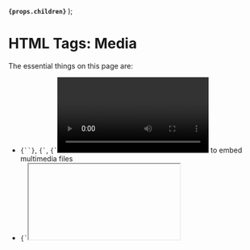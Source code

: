 
  <strong>
    <code>{props.children}</code>
  </strong>
);

# HTML Tags: Media

<NoteBox type="info">
  <p>The essential things on this page are:</p>
  <ul>
    <li>
      <code>{`<img>`}</code>, <code>{`<audio>`}</code>, <code>{`<video>`}</code> to embed multimedia
      files
    </li>
    <li>
      <code>{`<iframe>`}</code> to embed HTML pages
    </li>
  </ul>
</NoteBox>

These are the HTML tags related to embedding media (picture, video, sound, etc).

<HTMLTagsIndexTable
  tags={[
    {
      '@separator': 'Media',
    },
    {
      tag: 'img',
      type: 'inline',
      description: 'Embeds image',
    },
    {
      tag: 'audio',
      type: 'inline',
      description: 'Embeds audio',
    },
    {
      tag: 'video',
      type: 'inline',
      description: 'Embeds video',
    },
    {
      tag: 'picture',
      type: 'inline',
      description: 'Defines different alternative versions of an image',
    },
    {
      tag: 'source',
      type: 'other',
      description: 'Specifies a media source',
    },
    {
      '@separator': 'Maps',
    },
    {
      tag: 'map',
      type: 'other',
      description: 'Defines an image map',
    },
    {
      tag: 'area',
      type: 'other',
      description: 'Defines an area inside an image map',
    },
    {
      '@separator': 'Tracks (subtitles)',
    },
    {
      tag: 'track',
      type: 'other',
      description: (
        <>
          Specifies subtitle for <code>{`<audio>`}</code> or <code>{`<video>`}</code>
        </>
      ),
    },
    {
      '@separator': 'Embedding',
    },
    {
      tag: 'embed',
      type: 'block',
      description: 'Embeds external content',
    },
    {
      tag: 'iframe',
      type: 'inline',
      description: 'Embeds another HTML page',
    },
    {
      tag: 'object',
      type: 'inline',
      description: 'Represents any external resource',
    },
    {
      tag: 'param',
      type: 'other',
      description: (
        <>
          Defines a parameter for <code>{`<object>`}</code>
        </>
      ),
    },
  ]}
/>

## `<img>`

Embeds image.

<Badge color="blue">Common attributes</Badge>
<ul>
  <li>
    <Attribute>alt=[...]</Attribute> &mdash; alternative text describing the image (for screen
    readers).
  </li>
  <li>
    <Attribute>src=[...]</Attribute> &mdash; image URL source
  </li>
  <li>
    <Attribute>width=[...]</Attribute> &mdash; width of image in pixels
  </li>
  <li>
    <Attribute>height=[...]</Attribute> &mdash; height of image in pixels
  </li>
</ul>

<Badge color="blue">Attributes related to loading</Badge>
<ul>
  <li>
    <Attribute>decoding=[...]</Attribute> &mdash; hints when/how to decode the image (i.e., when/how
    the browser should translate the image data to something it can show on screen). Can be:
    <ul>
      <li>
        <code>sync</code> <i>(decode the image synchronously with page render)</i>
      </li>
      <li>
        <code>async</code> <i>(decode the image asynchronously with page render)</i>
      </li>
      <li>
        <code>auto</code> <i>(let the browser decide)</i>
      </li>
    </ul>
  </li>
  <li>
    <Attribute>loading=[...]</Attribute> &mdash; Indicates when to load the image
    <ul>
      <li>
        <code>eager</code> <i>(loads the image immediately)</i>
      </li>
      <li>
        <code>lazy</code> <i>(loads the image when it's close to being visible on screen)</i>
      </li>
    </ul>
  </li>
  <li>
    <Attribute>srcset=[...]</Attribute> &mdash;{' '}
    <a href="/web/html/attributes/html-attributes-recurring#srcset">read here</a>
  </li>
  <li>
    <Attribute>sizes=[...]</Attribute> &mdash;{' '}
    <a href="/web/html/attributes/html-attributes-recurring#sizes">read here</a>
  </li>
</ul>

<Badge color="blue">Attributes related to map</Badge>
<ul>
  <li>
    <Attribute>ismap</Attribute> &mdash; indicates that the image is part of{' '}
    <a href="https://en.wikipedia.org/wiki/Image_map#Server-side">server-side image map</a> (only
    makes sense if the image is a children of <code>{`<a href="...">`}</code>). When the image is
    clicked, the browser will send the coordinates where the image was clicked.
  </li>
  <li>
    <Attribute>usemap=[...]</Attribute> &mdash; points to the <code>name</code> of a{' '}
    <a href="https://en.wikipedia.org/wiki/Image_map#Client-side">client-side image map</a> ( <code>{`<map name="...">`}</code>
    ) associated with the image.
  </li>
</ul>

<Badge color="blue">Attributes related to security</Badge>
<ul>
  <li>
    <Attribute>crossorigin=[...]</Attribute> &mdash;{' '}
    <a href="/web/html/attributes/html-attributes-recurring#crossorigin">read here</a>
  </li>
  <li>
    <Attribute>referrerpolicy=[...]</Attribute> &mdash;{' '}
    <a href="/web/html/attributes/html-attributes-recurring#referrerpolicy">read here</a>
  </li>
</ul>

<WebEditor
  html={smartTrim(`
    <!-- Image source: -->
    <!-- https://developer.mozilla.org/en-US/docs/Web/HTML/Element/area -->
    <img src="/res/web/html/mdn-info.png" width="150">
  `)}
/>

## `<audio>`

Embeds audio.

Instead of providing `src` directly, you can also provide multiple sources with children `<source src="..." type="...">` tags. The browser will use the first one it understands.

<Badge color="blue">Common attributes</Badge>
<ul>
  <li>
    <Attribute>src=[...]</Attribute> &mdash; audio URL source
  </li>
  <li>
    <Attribute>controls</Attribute> &mdash; display audio controls (play/pause button, volume, etc.)
  </li>
</ul>

<Badge color="blue">Attributes related to playback</Badge>
<ul>
  <li>
    <Attribute>autoplay</Attribute> &mdash; begin playing audio ASAP, without waiting for the entire
    audio file to finish downloading
  </li>
  <li>
    <Attribute>muted</Attribute> &mdash; set the default audio volume to mute
  </li>
  <li>
    <Attribute>loop</Attribute> &mdash; replay audio when it reaches the end
  </li>
  <li>
    <Attribute>currentTime</Attribute> &mdash; for JavaScript: get/set current playback position
  </li>
  <li>
    <Attribute>duration</Attribute> &mdash; for JavaScript: get audio length
  </li>
</ul>

<Badge color="blue">Attributes related to loading</Badge>
<ul>
  <li>
    <Attribute>preload=[...]</Attribute> &mdash; hints the browser what should be preloaded. Can be:
    <ul>
      <li>
        <code>auto</code> <i>(preload everything)</i>
      </li>
      <li>
        <code>metadata</code> <i>(preload only audio metadata, e.g. length)</i>
      </li>
      <li>
        <code>metadata</code> <i>(don't preload anything)</i>
      </li>
    </ul>
  </li>
</ul>

<Badge color="blue">Attributes related to security</Badge>
<ul>
  <li>
    <Attribute>crossorigin=[...]</Attribute> &mdash;{' '}
    <a href="/web/html/attributes/html-attributes-recurring#crossorigin">read here</a>
  </li>
</ul>

<WebEditor
  html={smartTrim([
    `
      <!-- Audio source: 決定、ボタン押下5 -->
      <!-- https://soundeffect-lab.info/sound/button/ -->
      <audio controls src="/res/sample/chime.mp3"></audio>
      <br>
    `,
    `
      <!-- Sample with <sources> -->
      <audio controls>
        <source src="/res/sample/chime.mp3" type="audio/mpeg" />
        <source src="/res/sample/chime.ogg" type="audio/ogg" />
        <p>Your browser doesn't support HTML5 audio.</p>
      </audio>
    `,
  ])}
/>

## `<video>`

Embeds video.

Instead of providing `src` directly, you can also provide multiple sources with children `<source src="..." type="...">` tags. The browser will use the first one it understands.

<Badge color="blue">Common attributes</Badge>
<ul>
  <li>
    <Attribute>src=[...]</Attribute> &mdash; video URL source
  </li>
  <li>
    <Attribute>controls</Attribute> &mdash; display video controls (play/pause button, volume, etc.)
  </li>
  <li>
    <Attribute>width=[...]</Attribute> &mdash; width of video display area in pixels
  </li>
  <li>
    <Attribute>height=[...]</Attribute> &mdash; height of video display area in pixels
  </li>
</ul>

<Badge color="blue">Attributes related to playback</Badge>
<ul>
  <li>
    <Attribute>autoplay</Attribute> &mdash; begin playing video ASAP, without waiting for the entire
    video file to finish downloading
  </li>
  <li>
    <Attribute>muted</Attribute> &mdash; set the default video volume to mute
  </li>
  <li>
    <Attribute>loop</Attribute> &mdash; replay video when it reaches the end
  </li>
  <li>
    <Attribute>playsinline</Attribute> &mdash; play the video "inline" within the video display area
    (don't play it fullscreen like mobile browsers normally do)
  </li>
  <li>
    <Attribute>currentTime</Attribute> &mdash; for JavaScript: get/set current playback position
  </li>
  <li>
    <Attribute>buffered</Attribute> &mdash; for JavaScript: get time ranges of the buffered area
  </li>
  <li>
    <Attribute>duration</Attribute> &mdash; for JavaScript: get audio length
  </li>
</ul>

<Badge color="blue">Attributes related to loading</Badge>
<ul>
  <li>
    <Attribute>poster=[...]</Attribute> &mdash; URL of an image to be shown while the video is
    downloading. (By default, browsers use the first video frame.)
  </li>
  <li>
    <Attribute>preload=[...]</Attribute> &mdash; hints the browser what should be preloaded. Can be:
    <ul>
      <li>
        <code>auto</code> <i>(preload everything)</i>
      </li>
      <li>
        <code>metadata</code> <i>(preload only video metadata, e.g. length)</i>
      </li>
      <li>
        <code>metadata</code> <i>(don't preload anything)</i>
      </li>
    </ul>
  </li>
</ul>

<Badge color="blue">Attributes related to security</Badge>
<ul>
  <li>
    <Attribute>crossorigin=[...]</Attribute> &mdash;{' '}
    <a href="/web/html/attributes/html-attributes-recurring#crossorigin">read here</a>
  </li>
</ul>

<WebEditor
  html={smartTrim([
    `
      <!-- Video source: small.mp4 -->
      <!-- http://techslides.com/sample-webm-ogg-and-mp4-video-files-for-html5 -->
      <video controls src="/res/web/html/lego.mp4" width="200"></video>
      <br>
    `,
    `
      <!-- Sample with <sources> -->
      <video controls width="200">
        <source src="/res/web/html/lego.mp4" type="audio/mp4" />
        <source src="/res/web/html/lego.webm" type="audio/webm" />
        <p>Your browser doesn't support HTML5 video.</p>
      </video>
    `,
  ])}
/>

## `<picture>`

Works like `<img srcset="..." sizes="...">`, but semantically, instead of giving sources of an image in <em>different resolutions</em>, you give sources of an image in <em>different versions</em>.

(E.g., instead of just resizing the image for smaller screens, you crop out the less relevant part for display on smaller screens.)

<WebEditor
  html={smartTrim(`
    <!-- Image sources: -->
    <!-- https://developer.mozilla.org/en-US/docs/Learn/HTML/Multimedia_and_embedding/Responsive_images -->
    <!-- Try resizing your browser's window width to around 800px -->
    <picture>
      <source media="(max-width: 799px)" srcset="/res/web/html/elva-480w-close-portrait.jpg">
      <source media="(min-width: 800px)" srcset="/res/web/html/elva-800w.jpg">
      <img src="/res/web/html/elva-800w.jpg" width="200" alt="Chris standing up holding his daughter Elva">
    </picture>
  `)}
/>

## `<source>`

Specifies a media source inside `<picture>`, `<audio>`, or `<video>`.

<Badge color="blue">
  Attributes when it's child of <code>{`<picture>`}</code>
</Badge>
<ul>
  <li>
    <Attribute>media=[...]</Attribute> &mdash; media query, e.g. <code>(max-width: 799px)</code>
  </li>
  <li>
    <Attribute>srcset=[...]</Attribute> &mdash;{' '}
    <a href="/web/html/attributes/html-attributes-recurring#srcset">read here</a>
  </li>
  <li>
    <Attribute>sizes=[...]</Attribute> &mdash;{' '}
    <a href="/web/html/attributes/html-attributes-recurring#sizes">read here</a>
  </li>
</ul>

<Badge color="blue">
  Attributes when it's child of <code>{`<audio>`}</code> or <code>{`<video>`}</code>
</Badge>
<ul>
  <li>
    <Attribute>src=[...]</Attribute> &mdash; URL of the media
  </li>
  <li>
    <Attribute>type=[...]</Attribute> &mdash; MIME type of the media (e.g. <code>video/mp4</code>),
    optionally with a codecs parameter (e.g. <code>audio/ogg; codecs=vorbis</code>).
  </li>
</ul>

## `<map>`

Defines an <dfn>image map</dfn> (clickable link areas in image).

It will contain some `<area>` tags.

<Badge color="blue">Possible attributes</Badge>
<ul>
  <li>
    <Attribute>name=[...]</Attribute> &mdash; name of map
  </li>
</ul>

## `<area>`

Defines an area inside an image map.

When given `href` attribute, the area represents a hyperlink.

<Badge color="blue">Common attributes</Badge>
<ul>
  <li>
    <Attribute>alt=[...]</Attribute> &mdash; alternative text describing the area
  </li>
  <li>
    <Attribute>href=[...]</Attribute> &mdash; target URL when the area is clicked
  </li>
  <li>
    <Attribute>target=[...]</Attribute> &mdash; where to open the target URL (
    <a href="/web/html/attributes/html-attributes-recurring#target">read here</a>)
  </li>
  <li>
    <Attribute>shape=[...]</Attribute> &mdash; defines the shape of the area. Can be:
    <ul>
      <li>
        <code>rect</code> <i>(indicates the area is a rectangle)</i>
      </li>
      <li>
        <code>cicle</code> <i>(indicates the area is a circle)</i>
      </li>
      <li>
        <code>poly</code> <i>(indicates the area is a polygon)</i>
      </li>
      <li>
        <code>default</code> <i>(indicates the area is the rest of the undefined regions)</i>
      </li>
    </ul>
  </li>
  <li>
    <Attribute>coords=[...]</Attribute> &mdash; defines the coordinates of <code>shape</code>:
    <ul>
      <li>
        if <code>shape="rect"</code>, the value is <code>x1,y1,x2,y2</code>, which defines the
        top-left and bottom-right corner of the rectangle
      </li>
      <li>
        if <code>shape="cicle"</code>, the value is <code>x,y,radius</code>, which defines the
        circle center and the radius
      </li>
      <li>
        if <code>shape="poly"</code>, the value is <code>x1,y1,x2,y2,...,xn,yn</code> which defines
        the coordinates of the polygon
      </li>
    </ul>
  </li>
</ul>

<Badge color="blue">Less common attributes</Badge>
<ul>
  <li>
    <Attribute>download=[...]</Attribute> &mdash; instead of opening the link, prompt the user to
    download it. If value is not empty, it will be the name of the downloaded file. (Only works for
    same-origin URLs, or <code>blob:</code> and <code>data:</code> schemes)
  </li>
  <li>
    <Attribute>ping=[...]</Attribute> &mdash; list of space-separated URLs to which the browser will
    send <code>PING</code> POST requests when the hyperlink is followed (usable for tracking).
  </li>
  <li>
    <Attribute>hreflang=[...]</Attribute> &mdash; indicates the language of the linked resource
    (e.g. <code>en-US</code>)
  </li>
  <li>
    <Attribute>rel=[...]</Attribute> &mdash; relation of the linked resource (
    <a href="/web/html/attributes/html-attributes-recurring#rel">read here</a>)
  </li>
  <li>
    <Attribute>referrerpolicy=[...]</Attribute> &mdash;{' '}
    <a href="/web/html/attributes/html-attributes-recurring#referrerpolicy">read here</a>
  </li>
</ul>

<WebEditor
  html={smartTrim([
    `
      <!-- Map definition -->
      <map name="infographic">
        <area
          shape="poly"
          coords="130,147,200,107,254,219,130,228"
          href="https://developer.mozilla.org/docs/Web/HTML"
          target="_blank"
          alt="HTML"
        />
        <area
          shape="poly"
          coords="130,147,130,228,6,219,59,107"
          href="https://developer.mozilla.org/docs/Web/CSS"
          target="_blank"
          alt="CSS"
        />
        <area
          shape="poly"
          coords="130,147,200,107,130,4,59,107"
          href="https://developer.mozilla.org/docs/Web/JavaScript"
          target="_blank"
          alt="JavaScript"
        />
      </map>
    `,
    `
      <!-- Image source: -->
      <!-- https://developer.mozilla.org/en-US/docs/Web/HTML/Element/map -->
      <img
        usemap="#infographic"
        src="/res/web/html/mdn-info2.png"
        alt="MDN infographic"
        width="260"
        height="232"
      />
    `,
  ])}
/>

## `<track>`

Specifies <dfn>timed text tracks</dfn> ("subtitles") for `<audio>` or `<video>`. The format is [WebVTT](https://developer.mozilla.org/en-US/docs/Web/API/WebVTT_API) (`.vtt` files).

<Badge color="blue">Possible attributes</Badge>
<ul>
  <li>
    <Attribute>src=[...]</Attribute> &mdash; URL to the VTT file. Must be on the same origin as the
    document, unless <code>crossorigin</code> attribute is set on the parent <code>{`<audio>`}</code>{' '}
    or <code>{`<video>`}</code>
  </li>
  <li>
    <Attribute>srclang=[...]</Attribute> &mdash; language of the text track (e.g. <code>en</code>)
  </li>
  <li>
    <Attribute>label=[...]</Attribute> &mdash; title of the text track (shown when listing available
    text tracks)
  </li>
  <li>
    <Attribute>default</Attribute> &mdash; indicates that this is the default text track
  </li>
  <li>
    <Attribute>kind=[...]</Attribute> &mdash; signifies what kind of text track this is. Can be:
    <ul>
      <li>
        <code>subtitles</code>
      </li>
      <li>
        <code>captions</code>
      </li>
      <li>
        <code>descriptions</code>
      </li>
      <li>
        <code>chapters</code>
      </li>
      <li>
        <code>metadata</code>
      </li>
    </ul>
  </li>
</ul>

<WebEditor
  html={smartTrim(`
    <!-- Video and subtitle source: small.mp4 -->
    <!-- https://developer.mozilla.org/en-US/docs/Web/HTML/Element/track -->
    <video controls src="/res/web/html/friday.mp4" width="400">
      <track default src="/res/web/html/friday.vtt" srclang="en" label="English" />
    </video>
  `)}
/>

## `<embed>`

Embeds external content. This content is provided by an external application (e.g. browser plugin). If possible, use `<img>`, `<audio>`, or `<video>` instead.

"Most modern browsers have deprecated and removed support for browser plugins, so relying upon `<embed>` is generally not wise if you want your site to be operable on the average user's browser" (MDN).

<Badge color="blue">Possible attributes</Badge>
<ul>
  <li>
    <Attribute>src=[...]</Attribute> &mdash; URL to the content
  </li>
  <li>
    <Attribute>type=[...]</Attribute> &mdash; MIME type of the content
  </li>
  <li>
    <Attribute>height=[...]</Attribute> &mdash; displayed height of the content (in pixels)
  </li>
  <li>
    <Attribute>width=[...]</Attribute> &mdash; displayed with of the content (in pixels)
  </li>
</ul>

<WebEditor
  html={smartTrim(`
    <!-- Image source: -->
    <!-- https://developer.mozilla.org/en-US/docs/Web/HTML/Element/area -->
    <embed src="/res/web/html/mdn-info.png" type="image/png" width="150">
  `)}
/>

## `<iframe>`

Embeds another HTML page into current page (as <dfn>inline frame</dfn>).

Represents nested <dfn>browsing context</dfn>. (Browsing context is the environment where a browser displays a [Document](https://developer.mozilla.org/en-US/docs/Web/API/Document). It's normally a tab, a window, or an iframe.)

<Badge color="blue">Common attributes</Badge>
<ul>
  <li>
    <Attribute>src=[...]</Attribute> &mdash; URL of page to embed
  </li>
  <li>
    <Attribute>srcdoc=[...]</Attribute> &mdash; overrides <code>src</code>
  </li>
  <li>
    <Attribute>height=[...]</Attribute> &mdash; height of the frame
  </li>
  <li>
    <Attribute>width=[...]</Attribute> &mdash; width of the frame
  </li>
  <li>
    <Attribute>name=[...]</Attribute> &mdash; name of the frame (can be referenced by the{' '}
    <code>target</code> or <code>formtarget</code> attribute of <code>{`<a>`}</code>, <code>{`<form>`}</code>
    , etc.)
  </li>
  <li>
    <Attribute>loading=[...]</Attribute> &mdash; Indicates when to load the iframe
    <ul>
      <li>
        <code>eager</code> <i>(loads the iframe immediately)</i>
      </li>
      <li>
        <code>lazy</code> <i>(loads the iframe when it's close to being visible on screen)</i>
      </li>
    </ul>
  </li>
</ul>

<Badge color="blue">Attributes related to security</Badge>
<ul>
  <li>
    <Attribute>allow=[...]</Attribute> &mdash;{' '}
    <a href="https://developer.mozilla.org/en-US/docs/Web/HTTP/Feature_Policy/Using_Feature_Policy#the_iframe_allow_attribute">
      feature policy
    </a>{' '}
    for the iframe (specifies what features is available to the iframe), e.g.{' '}
    <code>allow="camera 'none'; microphone 'none'"</code>
  </li>
  <li>
    <Attribute>csp=[...]</Attribute> &mdash; CSP enforced for the iframe (
    <a href="https://developer.mozilla.org/en-US/docs/Web/HTTP/Headers/Content-Security-PolicyP">
      read here
    </a>
    ), e.g. <code>csp="default-src 'self'"</code>
  </li>
  <li>
    <Attribute>sandbox=[...]</Attribute> &mdash; applies extra restriction to the iframe. Empty
    value means restrict everything. Otherwise, the value is space-separated list of something like:{' '}
    <code>allow-downloads</code>, <code>allow-forms</code>, <code>allow-popups</code>, etc. (
    <a href="https://developer.mozilla.org/en-US/docs/Web/HTML/Element/iframe#attributes">
      read here for the complete list
    </a>
    )
  </li>
  <li>
    <Attribute>referrerpolicy=[...]</Attribute> &mdash;{' '}
    <a href="/web/html/attributes/html-attributes-recurring#referrerpolicy">read here</a>
  </li>
</ul>

<WebEditor
  html={smartTrim(`
    <iframe width="200" src="https://www.youtube-nocookie.com/embed/gN24W_psMpE" frameborder="0" allow="accelerometer; autoplay; clipboard-write; encrypted-media; gyroscope; picture-in-picture" allowfullscreen></iframe>
  `)}
/>

## `<object>`

Represents an external resource (which can be treated as an image, a nested browsing context, or a resource to be handled by a plugin).

<Badge color="blue">Possible attributes</Badge>
<ul>
  <li>
    <Attribute>data=[...]</Attribute> &mdash; URL to the resource
  </li>
  <li>
    <Attribute>type=[...]</Attribute> &mdash; MIME type of the object (must be specified)
  </li>
  <li>
    <Attribute>height=[...]</Attribute> &mdash; displayed height of the object
  </li>
  <li>
    <Attribute>width=[...]</Attribute> &mdash; displayed width of the object
  </li>
  <li>
    <Attribute>usemap=[...]</Attribute> &mdash; points to the <code>name</code> of a{' '}
    <a href="https://en.wikipedia.org/wiki/Image_map#Client-side">client-side image map</a> ( <code>{`<map name="...">`}</code>
    ) associated with the object.
  </li>
</ul>

<Badge color="blue">Questionable attributes</Badge>
<ul>
  <li>
    <Attribute>name=[...]</Attribute> &mdash; name of the a valid browsing context (for what?)
  </li>
  <li>
    <Attribute>form=[...]</Attribute> &mdash; <code>id</code> of a <code>{`<form id="...">`}</code>{' '}
    this object is associated with (for what?)
  </li>
</ul>

<WebEditor
  html={smartTrim(`
    <object data="/res/sample/hello-world.pdf" type="application/pdf"></object>
  `)}
/>

## `<param>`

Defines a parameter for `<object>`.

<Badge color="blue">Possible attributes</Badge>
<ul>
  <li>
    <Attribute>name=[...]</Attribute> &mdash; name of the parameter
  </li>
  <li>
    <Attribute>value=[...]</Attribute> &mdash; value of the parameter
  </li>
</ul>

<!-- prettier-ignore -->
```html
<!-- Embed a flash movie with parameters -->
<object data="movie.swf" type="application/x-shockwave-flash">
  <param name="foo" value="bar">
</object>
```

## References

<References
  references={[
    {
      text: 'HTML elements reference (MDN)',
      link: `https://developer.mozilla.org/en-US/docs/Web/HTML/Element#image_and_multimedia`,
    },
    {
      text: 'Responsive images (MDN)',
      link: `https://developer.mozilla.org/en-US/docs/Learn/HTML/Multimedia_and_embedding/Responsive_images`,
    },
    {
      text:
        'Top tips for web performance: Use srcset to automatically choose the right image size (web.dev)',
      link: `https://web.dev/use-srcset-to-automatically-choose-the-right-image/#what-about-pixel-density`,
    },
    {
      text: 'Synchronous / Asynchronous Image Decode using〈img decoding〉Attribute',
      link: `https://usefulangle.com/post/277/img-decoding-attribute`,
    },
    {
      text: 'Image decoding on the web',
      link: `https://dexecure.com/blog/image-decoding/`,
    },
    {
      text: 'Responsive images with srcset and sizes (Medium)',
      link: `https://medium.com/@woutervanderzee/responsive-images-with-srcset-and-sizes-fc434845e948`,
    },
    {
      text: "What Does 'playsinline' Mean in Web Video? (CSS-Tricks)",
      link: `https://css-tricks.com/what-does-playsinline-mean-in-web-video/`,
    },
    {
      text: 'Using Feature Policy: The iframe allow attribute (MDN)',
      link: `https://developer.mozilla.org/en-US/docs/Web/HTTP/Feature_Policy/Using_Feature_Policy#the_iframe_allow_attribute`,
    },
  ]}
></References>
